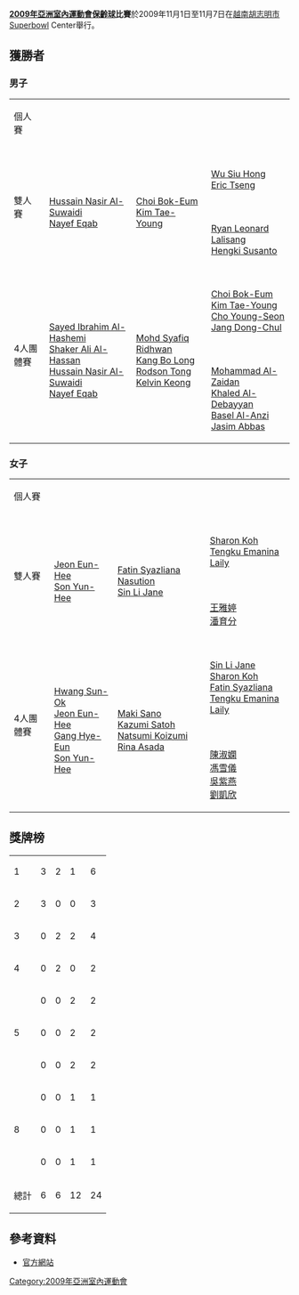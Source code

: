 '''[[2009年亞洲室內運動會|2009年亞洲室內運動會]][[保齡球|保齡球]]比賽'''於2009年11月1日至11月7日在[[越南|越南]][[胡志明市|胡志明市]]Superbowl Center舉行。


==獲勝者==
===男子===
{| {{MedalistTable|type=項目}}
|-
|rowspan=2|個人賽
|rowspan=2|{{flagIOC2medalist|[[Nayef_Eqab|Nayef Eqab]]|UAE|2009年亞洲室內運動會}}
|rowspan=2|{{flagIOC2medalist|[[Choi_Bok-Eum|Choi Bok-Eum]]|KOR|2009年亞洲室內運動會}}
| {{flagIOC2medalist|[[Biboy_Rivera|Biboy Rivera]]|PHI|2009年亞洲室內運動會}}
|-
| {{flagIOC2medalist|[[Jasim_Abbas|Jasim Abbas]]|KUW|2009年亞洲室內運動會}}
|-
|rowspan=2|雙人賽
|rowspan=2|{{flagIOC2team|UAE|2009年亞洲室內運動會}}<br />[[Hussain_Nasir_Al-Suwaidi|Hussain Nasir Al-Suwaidi]]<br />[[Nayef_Eqab|Nayef Eqab]]
|rowspan=2|{{flagIOC2team|KOR|2009年亞洲室內運動會}}<br />[[Choi_Bok-Eum|Choi Bok-Eum]]<br />[[Kim_Tae-Young_(bowler)|Kim Tae-Young]]
| {{flagIOC2team|HKG|2009年亞洲室內運動會}}<br />[[Wu_Siu_Hong|Wu Siu Hong]]<br />[[Eric_Tseng_(bowler)|Eric Tseng]]
|-
| {{flagIOC2team|INA|2009年亞洲室內運動會}}<br />[[Ryan_Leonard_Lalisang|Ryan Leonard Lalisang]]<br />[[Hengki_Susanto|Hengki Susanto]]
|-
|rowspan=2|4人團體賽
|rowspan=2|{{flagIOC2team|UAE|2009年亞洲室內運動會}}<br />[[Sayed_Ibrahim_Al-Hashemi|Sayed Ibrahim Al-Hashemi]]<br />[[Shaker_Ali_Al-Hassan|Shaker Ali Al-Hassan]]<br />[[Hussain_Nasir_Al-Suwaidi|Hussain Nasir Al-Suwaidi]]<br />[[Nayef_Eqab|Nayef Eqab]]
|rowspan=2|{{flagIOC2team|MAS|2009年亞洲室內運動會}}<br />[[Mohd_Syafiq_Ridhwan|Mohd Syafiq Ridhwan]]<br />[[Kang_Bo_Long|Kang Bo Long]]<br />[[Rodson_Tong|Rodson Tong]]<br />[[Kelvin_Keong|Kelvin Keong]]
| {{flagIOC2team|KOR|2009年亞洲室內運動會}}<br />[[Choi_Bok-Eum|Choi Bok-Eum]]<br />[[Kim_Tae-Young_(bowler)|Kim Tae-Young]]<br />[[Cho_Young-Seon|Cho Young-Seon]]<br />[[Jang_Dong-Chul|Jang Dong-Chul]]
|-
| {{flagIOC2team|KUW|2009年亞洲室內運動會}}<br />[[Mohammad_Al-Zaidan|Mohammad Al-Zaidan]]<br />[[Khaled_Al-Debayyan|Khaled Al-Debayyan]]<br />[[Basel_Al-Anzi|Basel Al-Anzi]]<br />[[Jasim_Abbas|Jasim Abbas]]
|}

===女子===
{| {{MedalistTable|type=項目}}
|-
|rowspan=2|個人賽
|rowspan=2|{{flagIOC2medalist|[[Son_Yun-Hee|Son Yun-Hee]]|KOR|2009年亞洲室內運動會}}
|rowspan=2|{{flagIOC2medalist|[[Maki_Sano|Maki Sano]]|JPN|2009年亞洲室內運動會}}
| {{flagIOC2medalist|[[Shayna_Ng|Shayna Ng]]|SIN|2009年亞洲室內運動會}}
|-
| {{flagIOC2medalist|[[Tannya_Roumimper|Tannya Roumimper]]|INA|2009年亞洲室內運動會}}
|-
|rowspan=2|雙人賽
|rowspan=2|{{flagIOC2team|KOR|2009年亞洲室內運動會}}<br />[[Jeon_Eun-Hee|Jeon Eun-Hee]]<br />[[Son_Yun-Hee|Son Yun-Hee]]
|rowspan=2|{{flagIOC2team|MAS|2009年亞洲室內運動會}}<br />[[Fatin_Syazliana_Nasution|Fatin Syazliana Nasution]]<br />[[Sin_Li_Jane|Sin Li Jane]]
| {{flagIOC2team|MAS|2009年亞洲室內運動會}}<br />[[Sharon_Koh|Sharon Koh]]<br />[[Tengku_Emanina_Laily|Tengku Emanina Laily]]
|-
| {{flagIOC2team|TPE|2009年亞洲室內運動會}}<br />[[王雅婷|王雅婷]]<br />[[潘育分|潘育分]]
|-
|rowspan=2|4人團體賽
|rowspan=2|{{flagIOC2team|KOR|2009年亞洲室內運動會}}<br />[[Hwang_Sun-Ok|Hwang Sun-Ok]]<br />[[Jeon_Eun-Hee|Jeon Eun-Hee]]<br />[[Gang_Hye-Eun|Gang Hye-Eun]]<br />[[Son_Yun-Hee|Son Yun-Hee]]
|rowspan=2|{{flagIOC2team|JPN|2009年亞洲室內運動會}}<br />[[Maki_Sano|Maki Sano]]<br />[[Kazumi_Satoh|Kazumi Satoh]]<br />[[Natsumi_Koizumi|Natsumi Koizumi]]<br />[[Rina_Asada|Rina Asada]]
| {{flagIOC2team|MAS|2009年亞洲室內運動會}}<br />[[Sin_Li_Jane|Sin Li Jane]]<br />[[Sharon_Koh|Sharon Koh]]<br />[[Fatin_Syazliana|Fatin Syazliana]]<br />[[Tengku_Emanina_Laily|Tengku Emanina Laily]]
|-
| {{flagIOC2team|HKG|2009年亞洲室內運動會}}<br />[[陳淑嫻|陳淑嫻]]<br />[[馮雪儀|馮雪儀]]<br />[[吳紫燕|吳紫燕]]<br />[[劉凱欣_(保齡球運動員)|劉凱欣]]
|}

==獎牌榜==

{| {{RankedMedalTable|nation-width=200px}}
|-
| 1 ||align=left| {{flagIOC2team|KOR|2009年亞洲室內運動會}} || 3 || 2 || 1 || 6
|-
| 2 ||align=left| {{flagIOC2team|UAE|2009年亞洲室內運動會}} || 3 || 0 || 0 || 3
|-
| 3 ||align=left| {{flagIOC2team|MAS|2009年亞洲室內運動會}} || 0 || 2 || 2 || 4
|-
| 4 ||align=left| {{flagIOC2team|JPN|2009年亞洲室內運動會}} || 0 || 2 || 0 || 2
|-
| rowspan=3|5 ||align=left| {{flagIOC2team|HKG|2009年亞洲室內運動會}} || 0 || 0 || 2 || 2
|-
| align=left| {{flagIOC2team|INA|2009年亞洲室內運動會}} || 0 || 0 || 2 || 2
|-
| align=left| {{flagIOC2team|KUW|2009年亞洲室內運動會}} || 0 || 0 || 2 || 2
|-
| rowspan=3|8 ||align=left| {{flagIOC2team|TPE|2009年亞洲室內運動會}} || 0 || 0 || 1 || 1
|-
| align=left| {{flagIOC2team|PHI|2009年亞洲室內運動會}} || 0 || 0 || 1 || 1
|-
| align=left| {{flagIOC2team|SIN|2009年亞洲室內運動會}} || 0 || 0 || 1 || 1
|- 
!colspan=2| 總計 || 6 || 6 || 12 || 24
|}



==參考資料==
* [https://web.archive.org/web/20091201013657/http://www.vaigoc2009.com/ 官方網站]

{{2009年亞洲室內運動會項目}}
[[Category:2009年亞洲室內運動會|Category:2009年亞洲室內運動會]]